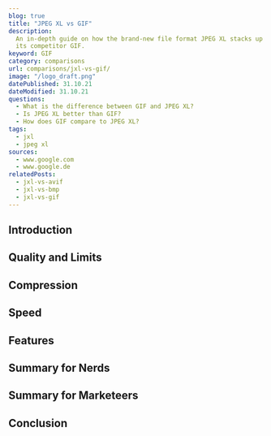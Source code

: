 ```yaml
---
blog: true
title: "JPEG XL vs GIF"
description:
  An in-depth guide on how the brand-new file format JPEG XL stacks up against
  its competitor GIF.
keyword: GIF
category: comparisons
url: comparisons/jxl-vs-gif/
image: "/logo_draft.png"
datePublished: 31.10.21
dateModified: 31.10.21
questions:
  - What is the difference between GIF and JPEG XL?
  - Is JPEG XL better than GIF?
  - How does GIF compare to JPEG XL?
tags:
  - jxl
  - jpeg xl
sources:
  - www.google.com
  - www.google.de
relatedPosts:
  - jxl-vs-avif
  - jxl-vs-bmp
  - jxl-vs-gif
---
```


## Introduction

## Quality and Limits

## Compression

## Speed

## Features

## Summary for Nerds

## Summary for Marketeers

## Conclusion
